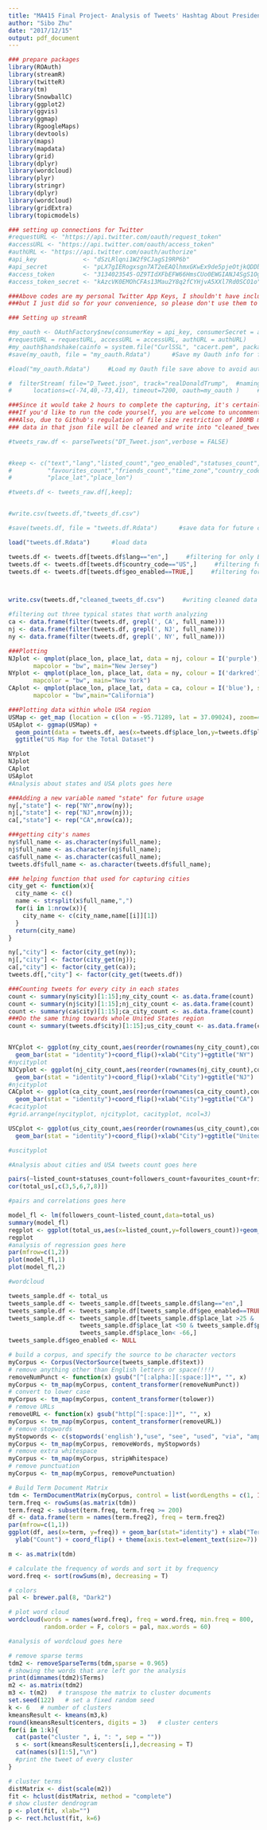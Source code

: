 ```yaml
---
title: "MA415 Final Project- Analysis of Tweets' Hashtag About President Trump"
author: "Sibo Zhu"
date: "2017/12/15"
output: pdf_document
---
```


```r
### prepare packages
library(ROAuth)
library(streamR)
library(twitteR)
library(tm)
library(SnowballC)
library(ggplot2)
library(ggvis)
library(ggmap)
library(RgoogleMaps)
library(devtools)
library(maps)
library(mapdata)
library(grid) 
library(dplyr)
library(wordcloud)
library(plyr)
library(stringr)
library(dplyr)
library(wordcloud)
library(gridExtra)
library(topicmodels)
```


```r
### setting up connections for Twitter 
#requestURL <- "https://api.twitter.com/oauth/request_token"
#accessURL <- "https://api.twitter.com/oauth/access_token"
#authURL <- "https://api.twitter.com/oauth/authorize"
#api_key             <- "dSzLRlqni1W2f9CJagS19RP6b"
#api_secret          <- "pLX7gIERogxsgn7AT2eEAQlhmxGKwEx9de5pjeOtjkQDDbVVCD"
#access_token        <- "3134023545-OZ9TIdXFbEFW66HmsCUo0EWGIANJ4SgS1OgdDO7"
#access_token_secret <- "kAzcVK0EMOhCFAs13Mau2Y8q2fCYHjvA5XXl7Rd0SCO1o"

###Above codes are my personal Twitter App Keys, I shouldn't have include them in this project, 
###but I just did so for your convenience, so please don't use them to do bad things

### Setting up streamR

#my_oauth <- OAuthFactory$new(consumerKey = api_key, consumerSecret = api_secret, 
#requestURL = requestURL, accessURL = accessURL, authURL = authURL)
#my_oauth$handshake(cainfo = system.file("CurlSSL", "cacert.pem", package = "RCurl"))
#save(my_oauth, file = "my_oauth.Rdata")      #Save my Oauth info for future convenience


```

```r
#load("my_oauth.Rdata")     #Load my Oauth file save above to avoid authentication everytime running the code

#  filterStream( file="D_Tweet.json", track="realDonaldTrump",  #naming the downloaded file as "D_Tweet.json", and hashtag with "realDonaldTrump"
#      locations=c(-74,40,-73,41), timeout=7200, oauth=my_oauth )     #restrict tweets within United States area, capturing tweets within 2 hours

###Since it would take 2 hours to complete the capturing, it's certainly meaningless to let this chunk run for each run; 
###If you'd like to run the code yourself, you are welcome to uncomment the above lines and go for it;
###Also, due to Github's regulation of file size restriction of 100MB maximum, I cannot upload my "D_Tweet.json", but all the
### data in that json file will be cleaned and write into "cleaned_tweets_df.csv" later
```

```r

#tweets_raw.df <- parseTweets("DT_Tweet.json",verbose = FALSE)


#keep <- c("text","lang","listed_count","geo_enabled","statuses_count","followers_count",
#          "favourites_count","friends_count","time_zone","country_code","full_name",
#          "place_lat","place_lon")

#tweets.df <- tweets_raw.df[,keep];


#write.csv(tweets.df,"tweets_df.csv") 

#save(tweets.df, file = "tweets.df.Rdata")      #save data for future convenience
```

```r

load("tweets.df.Rdata")      #load data

tweets.df <- tweets.df[tweets.df$lang=="en",]     #filtering for only English tweets
tweets.df <- tweets.df[tweets.df$country_code=="US",]     #filtering for US region tweets
tweets.df <- tweets.df[tweets.df$geo_enabled==TRUE,]     #filtering for goelocations enabled tweets



write.csv(tweets.df,"cleaned_tweets_df.csv")     #writing cleaned data into CSV 
```

```r
#filtering out three typical states that worth analyzing
ca <- data.frame(filter(tweets.df, grepl(', CA', full_name)))
nj <- data.frame(filter(tweets.df, grepl(', NJ', full_name)))
ny <- data.frame(filter(tweets.df, grepl(', NY', full_name)))

###Plotting
NJplot <- qmplot(place_lon, place_lat, data = nj, colour = I('purple'), size = I(3), alpha=I(0.4),
       mapcolor = "bw", main="New Jersey")     
NYplot <- qmplot(place_lon, place_lat, data = ny, colour = I('darkred'), size = I(3), alpha=I(0.4),
       mapcolor = "bw", main="New York")
CAplot <- qmplot(place_lon, place_lat, data = ca, colour = I('blue'), size = I(3), alpha=I(0.4),
       mapcolor = "bw",main="California")

###Plotting data within whole USA region
USMap <- get_map (location = c(lon = -95.71289, lat = 37.09024), zoom=4, scale=2, maptype="roadmap", source="google",crop=TRUE)
USAplot <- ggmap(USMap) +
  geom_point(data = tweets.df, aes(x=tweets.df$place_lon,y=tweets.df$place_lat),alpha=0.4,color="red") +
  ggtitle("US Map for the Total Dataset")
```


```r
NYplot
NJplot
CAplot
USAplot
#Analysis about states and USA plots goes here
```


```r
###Adding a new variable named "state" for future usage
ny[,"state"] <- rep("NY",nrow(ny));
nj[,"state"] <- rep("NJ",nrow(nj));
ca[,"state"] <- rep("CA",nrow(ca));

###getting city's names
ny$full_name <- as.character(ny$full_name);
nj$full_name <- as.character(nj$full_name);
ca$full_name <- as.character(ca$full_name);
tweets.df$full_name <- as.character(tweets.df$full_name);

### helping function that used for capturing cities
city_get <- function(x){
  city_name <- c()
  name <- strsplit(x$full_name,",")
  for(i in 1:nrow(x)){
    city_name <- c(city_name,name[[i]][1])
  }
  return(city_name)
}

ny[,"city"] <- factor(city_get(ny));
nj[,"city"] <- factor(city_get(nj));
ca[,"city"] <- factor(city_get(ca));
tweets.df[,"city"] <- factor(city_get(tweets.df))
```

```r
###Counting tweets for every city in each states
count <- summary(ny$city)[1:15];ny_city_count <- as.data.frame(count)
count <- summary(nj$city)[1:15];nj_city_count <- as.data.frame(count)
count <- summary(ca$city)[1:15];ca_city_count <- as.data.frame(count)
###Do the same thing towards whole United States region
count <- summary(tweets.df$city)[1:15];us_city_count <- as.data.frame(count)


NYCplot <- ggplot(ny_city_count,aes(reorder(rownames(ny_city_count),count),count))+
  geom_bar(stat = "identity")+coord_flip()+xlab("City")+ggtitle("NY")
#nycityplot
NJCyplot <- ggplot(nj_city_count,aes(reorder(rownames(nj_city_count),count),count))+
  geom_bar(stat = "identity")+coord_flip()+xlab("City")+ggtitle("NJ")
#njcityplot
CACplot <- ggplot(ca_city_count,aes(reorder(rownames(ca_city_count),count),count))+
  geom_bar(stat = "identity")+coord_flip()+xlab("City")+ggtitle("CA")
#cacityplot
#grid.arrange(nycityplot, njcityplot, cacityplot, ncol=3)

USCplot <- ggplot(us_city_count,aes(reorder(rownames(us_city_count),count),count))+
  geom_bar(stat = "identity")+coord_flip()+xlab("City")+ggtitle("United States")

#uscityplot

```


```r
#Analysis about cities and USA tweets count goes here
```


```r
pairs(~listed_count+statuses_count+followers_count+favourites_count+friends_count, data=total_us)
cor(total_us[,c(3,5,6,7,8)])
```

```r
#pairs and correlations goes here
```


```r
model_fl <- lm(followers_count~listed_count,data=total_us)
summary(model_fl)
regplot <- ggplot(total_us,aes(x=listed_count,y=followers_count))+geom_point()+geom_smooth(method = "lm")
regplot
#analysis of regression goes here
par(mfrow=c(1,2))
plot(model_fl,1)
plot(model_fl,2)
```


```r
#wordcloud

tweets_sample.df <- total_us
tweets_sample.df <- tweets_sample.df[tweets_sample.df$lang=="en",]
tweets_sample.df <- tweets_sample.df[tweets_sample.df$geo_enabled==TRUE,]
tweets_sample.df <- tweets_sample.df[tweets_sample.df$place_lat >25 & 
                    tweets_sample.df$place_lat <50 & tweets_sample.df$place_lon > -125 & 
                    tweets_sample.df$place_lon< -66,]
tweets_sample.df$geo_enabled <- NULL

# build a corpus, and specify the source to be character vectors
myCorpus <- Corpus(VectorSource(tweets_sample.df$text))
# remove anything other than English letters or space(!!!)
removeNumPunct <- function(x) gsub("[^[:alpha:][:space:]]*", "", x)
myCorpus <- tm_map(myCorpus, content_transformer(removeNumPunct))
# convert to lower case
myCorpus <- tm_map(myCorpus, content_transformer(tolower))
# remove URLs
removeURL <- function(x) gsub("http[^[:space:]]*", "", x)
myCorpus <- tm_map(myCorpus, content_transformer(removeURL))
# remove stopwords
myStopwords <- c(stopwords('english'),"use", "see", "used", "via", "amp","im")
myCorpus <- tm_map(myCorpus, removeWords, myStopwords)
# remove extra whitespace
myCorpus <- tm_map(myCorpus, stripWhitespace)
# remove punctuation
myCorpus <- tm_map(myCorpus, removePunctuation)
```

```r
# Build Term Document Matrix
tdm <- TermDocumentMatrix(myCorpus, control = list(wordLengths = c(1, Inf)))
term.freq <- rowSums(as.matrix(tdm))
term.freq2 <- subset(term.freq, term.freq >= 200)
df <- data.frame(term = names(term.freq2), freq = term.freq2)
par(mfrow=c(1,1))
ggplot(df, aes(x=term, y=freq)) + geom_bar(stat="identity") + xlab("Terms") +
  ylab("Count") + coord_flip() + theme(axis.text=element_text(size=7))
```

```r
m <- as.matrix(tdm)

# calculate the frequency of words and sort it by frequency
word.freq <- sort(rowSums(m), decreasing = T)

# colors
pal <- brewer.pal(8, "Dark2")

# plot word cloud
wordcloud(words = names(word.freq), freq = word.freq, min.freq = 800, 
          random.order = F, colors = pal, max.words = 60)

#analysis of wordcloud goes here
```

```r
# remove sparse terms
tdm2 <- removeSparseTerms(tdm,sparse = 0.965)
# showing the words that are left gor the analysis
print(dimnames(tdm2)$Terms)
m2 <- as.matrix(tdm2)
m3 <- t(m2)   # transpose the matrix to cluster documents
set.seed(122)   # set a fixed random seed
k <- 6   # number of clusters
kmeansResult <- kmeans(m3,k)
round(kmeansResult$centers, digits = 3)   # cluster centers
for(i in 1:k){
  cat(paste("cluster ", i, ": ", sep = ""))
  s <- sort(kmeansResult$centers[i,],decreasing = T)
  cat(names(s)[1:5],"\n")
  #print the tweet of every cluster
}
```

```r
# cluster terms
distMatrix <- dist(scale(m2))
fit <- hclust(distMatrix, method = "complete")
# show cluster dendrogram 
p <- plot(fit, xlab="")
p <- rect.hclust(fit, k=6)
```